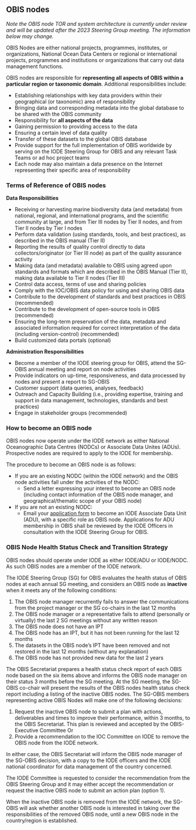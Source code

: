 ## OBIS nodes

_Note the OBIS node TOR and system architecture is currently under review and will be updated after the 2023 Steering Group meeting. The information below may change._

OBIS Nodes are either national projects, programmes, institutes, or organizations, National Ocean Data Centers or regional or international projects, programmes and institutions or organizations that carry out data management functions.

OBIS nodes are responsible for **representing all aspects of OBIS within a particular region or taxonomic domain**. Additional responsibilities include:

* Establishing relationships with key data providers within their geographical (or taxonomic) area of responsibility
* Bringing data and corresponding metadata into the global database to be shared with the OBIS community
* Responsibility for **all aspects of the data**
* Gaining permission to providing access to the data
* Ensuring a certain level of data quality
* Transfer of these datasets to the global OBIS database
* Provide support for the full implementation of OBIS worldwide by serving on the IODE Steering Group for OBIS and any relevant Task Teams or ad hoc project teams
* Each node may also maintain a data presence on the Internet representing their specific area of responsibility

### Terms of Reference of OBIS nodes

**Data Responsibilities**

* Receiving or harvesting marine biodiversity data (and metadata) from national, regional, and international programs, and the scientific community at large, and from Tier III nodes by Tier II nodes, and from Tier II nodes by Tier I nodes
* Perform data validation (using standards, tools, and best practices), as described in the OBIS manual (Tier II)
* Reporting the results of quality control directly to data collectors/originator (or Tier III node) as part of the quality assurance activity
* Making data (and metadata) available to OBIS using agreed upon standards and formats which are described in the OBIS Manual (Tier II), making data available to Tier II nodes (Tier III)
* Control data access, terms of use and sharing policies
* Comply with the IOC/OBIS data policy for using and sharing OBIS data
* Contribute to the development of standards and best practices in OBIS (recommended)
* Contribute to the development of open-source tools in OBIS (recommended)
* Ensuring the long-term preservation of the data, metadata and associated information required for correct interpretation of the data (including version-control) (recommended)
* Build customized data portals (optional)

**Administration Responsibilities**

* Become a member of the IODE steering group for OBIS, attend the SG-OBIS annual meeting and report on node activities
* Provide indicators on up-time, responsiveness, and data processed by nodes and present a report to SG-OBIS
* Customer support (data queries, analyses, feedback)
* Outreach and Capacity Building (i.e., providing expertise, training and support in data management, technologies, standards and best practices)
* Engage in stakeholder groups (recommended)

### How to become an OBIS node

OBIS nodes now operate under the IODE network as either National Oceanographic Data Centres (NODCs) or Associate Data Unites (ADUs). Prospective nodes are required to apply to the IODE for membership.

The procedure to become an OBIS node is as follows:

* If you are an existing NODC (within the IODE network) and the OBIS node activities fall under the activities of the NODC:
  * Send a letter expressing your interest to become an OBIS node (including contact information of the OBIS node manager, and geographical/thematic scope of your OBIS node)
* If you are not an existing NODC:
  * Email your [application form](http://iode.org/index.php?option=com_oe&task=viewDocumentRecord&docID=11793) to become an IODE Associate Data Unit (ADU), with a specific role as OBIS node. Applications for ADU membership in OBIS shall be reviewed by the IODE Officers in consultation with the IODE Steering Group for OBIS.

### OBIS Node Health Status Check and Transition Strategy

OBIS nodes should operate under IODE as either IODE/ADU or IODE/NODC. As such OBIS nodes are a member of the IODE network.

The IODE Steering Group (SG) for OBIS evaluates the health status of OBIS nodes at each annual SG meeting, and considers an OBIS node as **inactive** when it meets any of the following conditions:

1. The OBIS node manager recurrently fails to answer the communications from the project manager or the SG co-chairs in the last 12 months
2. The OBIS node manager or a representative fails to attend (personally or virtually) the last 2 SG meetings without any written reason
3. The OBIS node does not have an IPT
4. The OBIS node has an IPT, but it has not been running for the last 12 months
5. The datasets in the OBIS node's IPT have been removed and not restored in the last 12 months (without any explanation)
6. The OBIS node has not provided new data for the last 2 years

The OBIS Secretariat prepares a health status check report of each OBIS node based on the six items above and informs the OBIS node manager on their status 3 months before the SG meeting. At the SG meeting, the SG-OBIS co-chair will present the results of the OBIS nodes health status check report including a listing of the inactive OBIS nodes.
The SG-OBIS members representing active OBIS Nodes will make one of the following decisions:

1. Request the inactive OBIS node to submit a plan with actions, deliverables and times to improve their performance, within 3 months, to the OBIS Secretariat. This plan is reviewed and accepted by the OBIS-Executive Committee
Or
2. Provide a recommendation to the IOC Committee on IODE to remove the OBIS node from the IODE network.

In either case, the OBIS Secretariat will inform the OBIS node manager of the SG-OBIS decision, with a copy to the IODE officers and the IODE national coordinator for data management of the country concerned.

The IODE Committee is requested to consider the recommendation from the OBIS Steering Group and it may either accept the recommendation or request the inactive OBIS node to submit an action plan (option 1).

When the inactive OBIS node is removed from the IODE network, the SG-OBIS will ask whether another OBIS node is interested in taking over the responsibilities of the removed OBIS node, until a new OBIS node in the country/region is established.
